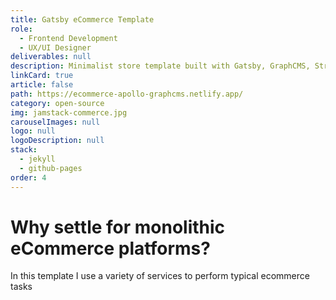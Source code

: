 ```yaml
---
title: Gatsby eCommerce Template
role:
  - Frontend Development
  - UX/UI Designer
deliverables: null
description: Minimalist store template built with Gatsby, GraphCMS, Stripe and Netlify Functions.
linkCard: true
article: false
path: https://ecommerce-apollo-graphcms.netlify.app/
category: open-source
img: jamstack-commerce.jpg
carouselImages: null
logo: null
logoDescription: null
stack:
  - jekyll
  - github-pages
order: 4
---
```


# Why settle for monolithic eCommerce platforms?

In this template I use a variety of services to perform typical ecommerce tasks
